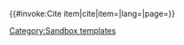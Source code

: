 <includeonly>{{#invoke:Cite item|cite|item={{{1|}}}|lang={{{lang|}}}|page={{{page|}}}}}</includeonly><noinclude>[[Category:Sandbox templates]]</noinclude>
